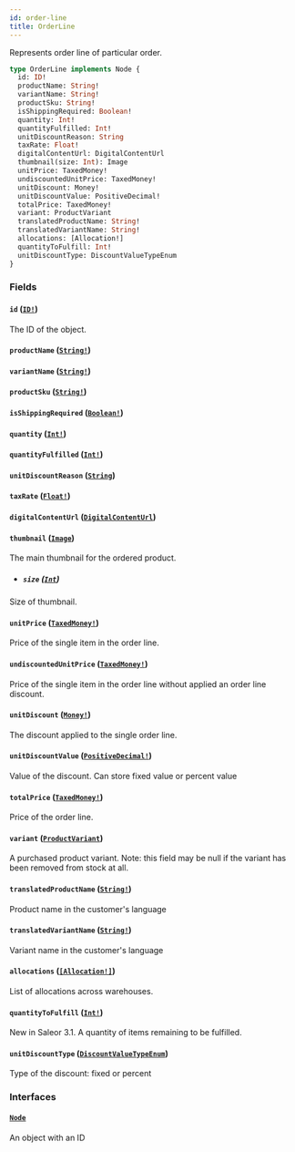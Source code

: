 ```yaml
---
id: order-line
title: OrderLine
---
```


Represents order line of particular order.

```graphql
type OrderLine implements Node {
  id: ID!
  productName: String!
  variantName: String!
  productSku: String!
  isShippingRequired: Boolean!
  quantity: Int!
  quantityFulfilled: Int!
  unitDiscountReason: String
  taxRate: Float!
  digitalContentUrl: DigitalContentUrl
  thumbnail(size: Int): Image
  unitPrice: TaxedMoney!
  undiscountedUnitPrice: TaxedMoney!
  unitDiscount: Money!
  unitDiscountValue: PositiveDecimal!
  totalPrice: TaxedMoney!
  variant: ProductVariant
  translatedProductName: String!
  translatedVariantName: String!
  allocations: [Allocation!]
  quantityToFulfill: Int!
  unitDiscountType: DiscountValueTypeEnum
}
```

### Fields

#### `id` ([`ID!`](../../../developer/api-reference/scalars/id))

The ID of the object.

#### `productName` ([`String!`](../../../developer/api-reference/scalars/string))

#### `variantName` ([`String!`](../../../developer/api-reference/scalars/string))

#### `productSku` ([`String!`](../../../developer/api-reference/scalars/string))

#### `isShippingRequired` ([`Boolean!`](../../../developer/api-reference/scalars/boolean))

#### `quantity` ([`Int!`](../../../developer/api-reference/scalars/int))

#### `quantityFulfilled` ([`Int!`](../../../developer/api-reference/scalars/int))

#### `unitDiscountReason` ([`String`](../../../developer/api-reference/scalars/string))

#### `taxRate` ([`Float!`](../../../developer/api-reference/scalars/float))

#### `digitalContentUrl` ([`DigitalContentUrl`](../../../developer/api-reference/objects/digital-content-url))

#### `thumbnail` ([`Image`](../../../developer/api-reference/objects/image))

The main thumbnail for the ordered product.

- ##### `size` ([`Int`](../../../developer/api-reference/scalars/int))

Size of thumbnail.

#### `unitPrice` ([`TaxedMoney!`](../../../developer/api-reference/objects/taxed-money))

Price of the single item in the order line.

#### `undiscountedUnitPrice` ([`TaxedMoney!`](../../../developer/api-reference/objects/taxed-money))

Price of the single item in the order line without applied an order line discount.

#### `unitDiscount` ([`Money!`](../../../developer/api-reference/objects/money))

The discount applied to the single order line.

#### `unitDiscountValue` ([`PositiveDecimal!`](../../../developer/api-reference/scalars/positive-decimal))

Value of the discount. Can store fixed value or percent value

#### `totalPrice` ([`TaxedMoney!`](../../../developer/api-reference/objects/taxed-money))

Price of the order line.

#### `variant` ([`ProductVariant`](../../../developer/api-reference/objects/product-variant))

A purchased product variant. Note: this field may be null if the variant has been removed from stock at all.

#### `translatedProductName` ([`String!`](../../../developer/api-reference/scalars/string))

Product name in the customer's language

#### `translatedVariantName` ([`String!`](../../../developer/api-reference/scalars/string))

Variant name in the customer's language

#### `allocations` ([`[Allocation!]`](../../../developer/api-reference/objects/allocation))

List of allocations across warehouses.

#### `quantityToFulfill` ([`Int!`](../../../developer/api-reference/scalars/int))

New in Saleor 3.1. A quantity of items remaining to be fulfilled.

#### `unitDiscountType` ([`DiscountValueTypeEnum`](../../../developer/api-reference/enums/discount-value-type-enum))

Type of the discount: fixed or percent

### Interfaces

#### [`Node`](../../../developer/api-reference/interfaces/node)

An object with an ID
